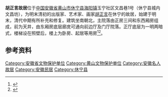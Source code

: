 {{文物保护单位
| 级别 = 省级
| 省区市 = 安徽省
| 图片 = [[File:Former_Residence_of_Hu_Zhengyan_03_2015-05.JPG|220px]]<br><small>北面，2015年5月</small>
| 名称 = 胡正言宅
| 编号 = 6-97
| 分类 = 古建筑
| 时代 = [[清朝|清]]
| 所在 = [[黄山市|黄山市]][[休宁县|休宁县]]
| 登录 = 2012年6月
}}
'''胡正言故居'''位于[[中国|中国]][[安徽省|安徽省]][[黄山市|黄山市]][[休宁县|休宁县]][[海阳镇_(休宁县)|海阳镇]]玉宁社区文昌巷1号（休宁县城内文昌坊），为明末清初的出版家、艺术家、画家[[胡正言_(画家)|胡正言]]在休宁的故居，始建于明末，清代中期有所补充和修复。建筑坐南朝北，主院落由正房三间和东西厢房组成，前为天井，由东厢房底层廊庑可通向前边厅及门厅院落。正厅底层为一明两暗式，楼梯设在照壁后，楼上为卧房、起居等用房<ref>{{cite web|url=http://www.zybwg.com.cn/heritage.asp?second_id=4002|title=《休宁县文物保护单位一览表》|accessdate=2015-07-24|work=|publisher=休宁县博物馆|deadurl=yes|archiveurl=https://web.archive.org/web/20160304202544/http://www.zybwg.com.cn/heritage.asp?second_id=4002|archivedate=2016-03-04}}</ref><ref>{{cite web|url=http://www.ahww.gov.cn/a/201211/1991.html|title=《胡正言宅》|accessdate=2015-07-24|work=|publisher=安徽省文物局}}{{dead link|date=2018年4月 |bot=InternetArchiveBot |fix-attempted=yes }}</ref>。

==参考资料==
{{reflist|2}}

{{DEFAULTSORT:H胡}}
{{安徽小作品}}
{{黄山市境内的安徽省文物保护单位}} 

[[Category:安徽省文物保护单位|Category:安徽省文物保护单位]]
[[Category:黄山文物保护单位|Category:黄山文物保护单位]]          
[[Category:安徽名人故居|Category:安徽名人故居]]
[[Category:安徽民居|Category:安徽民居]]
[[Category:休宁县|Category:休宁县]]